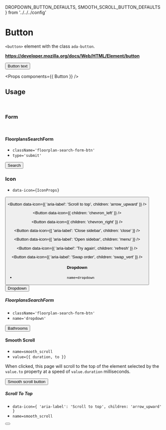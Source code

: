 <!-- Packages -->

<!-- Components -->

<!-- Config -->
  DROPDOWN_BUTTON_DEFAULTS,
  SMOOTH_SCROLL_BUTTON_DEFAULTS
} from '../../../config'

# Button

`<button>` element with the class `ada-button`.

**https://developer.mozilla.org/docs/Web/HTML/Element/button**

<Preview>
  <Button>
    Button text
  </Button>
</Preview>

<Props components={{ Button }} />

## Usage

<br/>

### Form

<br/>

#### FloorplansSearchForm

- `className='floorplan-search-form-btn'`
- `type='submit'`

<Preview>
  <Button className='floorplan-search-form-btn' type='submit'>
    Search
  </Button>
</Preview>

### Icon

- `data-icon={IconProps}`

<Preview>
  <Button data-icon={{ children: 'arrow_drop_down' }} />

  <Button
    data-icon={{ 'aria-label': 'Scroll to top', children: 'arrow_upward' }}
  />

  <Button data-icon={{ children: 'chevron_left' }} />

  <Button data-icon={{ children: 'chevron_right' }} />

  <Button data-icon={{ 'aria-label': 'Close sidebar', children: 'close' }} />

  <Button data-icon={{ 'aria-label': 'Open sidebar', children: 'menu' }} />

  <Button data-icon={{ 'aria-label': 'Try again', children: 'refresh' }} />

  <Button data-icon={{ 'aria-label': 'Swap order', children: 'swap_vert' }} />
</Preview>

#### Dropdown

- `name=dropdown`

<Preview>
  <Button name={DROPDOWN_BUTTON_DEFAULTS.name}>
    Dropdown
  </Button>
</Preview>

##### FloorplansSearchForm

- `className='floorplan-search-form-btn'`
- `name='dropdown'`

<Preview>
  <Button 
    className='floorplan-search-form-btn'
    name={DROPDOWN_BUTTON_DEFAULTS.name}
  >
    Bathrooms
  </Button>
</Preview>

#### Smooth Scroll

- `name=smooth_scroll`
- `value={{ duration, to }}`

When clicked, this page will scroll to the top of the element selected by the
`value.to` property at a speed of `value.duration` milliseconds.

<Preview>
  <Button name={SMOOTH_SCROLL_BUTTON_DEFAULTS.name}>
    Smooth scroll button
  </Button>
</Preview>

##### Scroll To Top

- `data-icon={ 'aria-label': 'Scroll to top', children: 'arrow_upward' }`
- `name=smooth_scroll`

<Preview>
  <Button
    name='smooth_scroll'
    data-icon={{ 'aria-label': 'Scroll to top', children: 'arrow_upward' }}
  />
</Preview>
